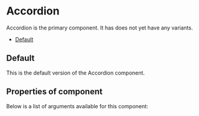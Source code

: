 
<Meta title="Cobalt UI Library/Basic Components/Accordion" component={Accordion} />

# Accordion

Accordion is the primary component. It has does not yet have any variants.

- [Default](#default)

<a id="default" />

## Default

This is the default version of the Accordion component.

<Canvas>
  <Story id="cobalt-ui-library-action-components-accordion--default-story" />
</Canvas>

## Properties of component

Below is a list of arguments available for this component:

<ArgsTable of={Accordion} />
